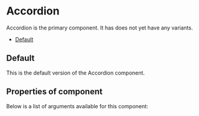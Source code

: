 
<Meta title="Cobalt UI Library/Basic Components/Accordion" component={Accordion} />

# Accordion

Accordion is the primary component. It has does not yet have any variants.

- [Default](#default)

<a id="default" />

## Default

This is the default version of the Accordion component.

<Canvas>
  <Story id="cobalt-ui-library-action-components-accordion--default-story" />
</Canvas>

## Properties of component

Below is a list of arguments available for this component:

<ArgsTable of={Accordion} />
